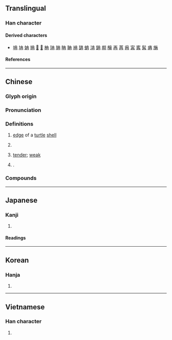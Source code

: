 {{also|冄|再}}
{{character info}}
==Translingual==

===Han character===
{{Han char|rn=13|rad=冂|as=03|sn=5|four=50557|canj=GB|ids=⿻冂土}}

====Derived characters====
* [[呥]] [[㘱]] [[姌]] [[抩]] [[𣲹]] [[𤝫]] [[柟]] [[珃]] [[䏥]] [[畘]] [[聃]] [[袡]] [[舑]] [[蚺]] [[㴂]] [[䤡]] [[䎃]] [[䶲]] [[再]] [[苒]] [[爯]] [[𡩋]] [[寗]] [[髯]] [[㾆]] [[㫋]]

====References====
{{Han ref|kx=0128.360|dkj=01514|dj=0289.190|hdz=10099.030|uh=5189}}

----

==Chinese==
{{zh-forms|alt=冄}}

===Glyph origin===
{{Han etym}}

===Pronunciation===
{{zh-pron
|m=rǎn
|m-s=
|c=jim5
|c-t=
|g=
|h=pfs=ngiâm
|j=
|mb=
|md=
|mn=xm,qz:liám/zz:jiám
|mn-t=riam2
|w=
|x=
|mc=y
|oc=y
|ma=
|cat=n,a
}}

===Definitions===
{{zh-hanzi}}

# {{lb|zh|archaic}} [[edge]] of a [[turtle]] [[shell]]
# {{zh-used|冉冉}}
# {{lb|zh|obsolete}} [[tender]]; [[weak]]
# {{surname|zh|nodot=1}}.
#: {{zh-x|^冉 ^求|{{w|Ran Qiu|'''Ran''' Qiu / '''Jan''' Ch‘iu}} (a leading disciple of Confucius)}}

===Compounds===
{{zh-der|公冉|冉冉|冉弱|冉有|冉鐮|冉魏|奄冉}}

----

==Japanese==

===Kanji===
{{ja-kanji|grade=|rs=冂03}}

# {{rfdef|ja|sort=冂03}}

====Readings====
{{ja-readings
|goon=ねん
|kanon=ぜん
|kun=よわい
}}

----

==Korean==

===Hanja===
{{ko-hanja|염}}

# {{rfdef|ko|sort=冂03}}

----

==Vietnamese==

===Han character===
{{vi-readings|reading=[[nhiễm]]|rs=冂03}}

# {{rfdef|vi|sort=冂03}}